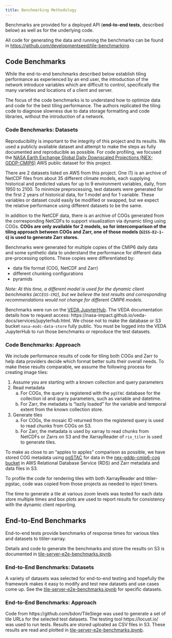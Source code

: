 ```yaml
---
title: Benchmarking Methodology
---
```


Benchmarks are provided for a deployed API (**end-to-end tests**, described below) as well as for the underlying code.

All code for generating the data and running the benchmarks can be found in [https://github.com/developmentseed/tile-benchmarking](https://github.com/developmentseed/tile-benchmarking).

## Code Benchmarks

While the end-to-end benchmarks described below establish tiling performance as experienced by an end user, the introduction of the network introduce variables which are difficult to control, specifically the many varieties and locations of a client and server.

The focus of the code benchmarks is to understand how to optimize data and code for the best tiling performance. The authors replicated the tiling code to diagnose slowness due to data storage formatting and code libraries, without the introduction of a network.

### Code Benchmarks: Datasets

Reproducibility is important to the integrity of this project and its results. We used a publicly available dataset and attempt to make the steps as fully documented and reproducible as possible. For code profiling, we focused the [NASA Earth Exchange Global Daily Downscaled Projections (NEX-GDDP-CMIP6)](https://aws.amazon.com/marketplace/pp/prodview-k6adk576fiwmm#overview) AWS public dataset for this project.

There are 2 datasets listed on AWS from this project. One (1) is an archive of NetCDF files from about 35 different climate models, each supplying historical and predicted values for up to 9 environment variables, daily, from 1950 to 2100. To minimize preprocessing, test datasets were generated for the first 2 years of historical data, for 1 model and for 1 variable. These variables or dataset could easily be modified or swapped, but we expect the relative performance using different datasets to be the same. 

In addition to the NetCDF data, there is an archive of COGs generated from the corresponding NetCDFs to support visualization via dynamic tiling using COGs. **COGs are only available for 2 models, so for intercomparison of the tiling approach between COGs and Zarr, one of those models (`GISS-E2-1-G`) is used to generate Zarr stores.**

Benchmarks were generated for multiple copies of the CMIP6 daily data and some synthetic data to understand the performance for different data pre-processing options. These copies were differentiated by:

* data file format (COG, NetCDF and Zarr)
* different chunking configurations 
* pyramids

_Note: At this time, a different model is used for the dynamic client benchmarks (`ACCESS-CM2`), but we believe the test results and corresponding recommendations would not change for different CMIP6 models._

Benchmarks were run on the [VEDA JupyterHub](https://nasa-veda.2i2c.cloud/). The VEDA documentation details how to request access: https://nasa-impact.github.io/veda-docs/services/jupyterhub.html. We chose not to make the database or S3 bucket `nasa-eodc-data-store` fully public. You must be logged into the VEDA JupyterHub to run those benchmarks or reproduce the test datasets.

### Code Benchmarks: Approach


We include performance results of code for tiling both COGs and Zarr to help data providers decide which format better suits their overall needs. To make these results comparable, we assume the following process for creating image tiles:

1. Assume you are starting with a known collection and query parameters
2. Read metadata
    a. For COGs, the query is registered with the `pgSTAC` database for the collection id and query parameters, such as variable and datetime.
    b. For Zarr, the metadata is "lazily loaded" for the variable and temporal extent from the known collection store.
3. Generate tiles
   a. For COGs, the mosaic ID returned from the registered query is used to read chunks from COGs on S3.
   b. For Zarr, the metadata is used by xarray to read chunks from NetCDFs or Zarrs on S3 and the XarrayReader of `rio_tiler` is used to generate tiles.

To make as close to an "apples to apples" comparison as possible, we have stored COG metadata using [pgSTAC](https://github.com/stac-utils/pgstac) for data in the [nex-gddp-cmip6-cog bucket](https://nex-gddp-cmip6-cog.s3.us-west-2.amazonaws.com/index.html) in AWS Relational Database Service (RDS) and Zarr metadata and data files in S3.

To profile the code for rendering tiles with both XarrayReader and titiler-pgstac, code was copied from those projects as needed to inject timers.

The time to generate a tile at various zoom levels was tested for each data store multiple times and box plots are used to report results for consistency with the dynamic client reporting.

## End-to-End Benchmarks

End-to-end tests provide benchmarks of response times for various tiles and datasets to titiler-xarray.

Details and code to generate the benchmarks and store the results on S3 is documented in [tile-server-e2e-benchmarks.ipynb](./tile-server-e2e-benchmarks.ipynb).

### End-to-End Benchmarks: Datasets

A variety of datasets was selected for end-to-end testing and hopefully the framework makes it easy to modify and test new datasets and use cases come up. See the [tile-server-e2e-benchmarks.ipynb](./tile-server-e2e-benchmarks.ipynb) for specific datasets.

### End-to-End Benchmarks: Approach

Code from https://github.com/bdon/TileSiege was used to generate a set of tile URLs for the selected test datasets. The testing tool https://locust.io/ was used to run tests. Results are stored uploated as CSV files in S3. These results are read and plotted in [tile-server-e2e-benchmarks.ipynb](./tile-server-e2e-benchmarks.ipynb).
